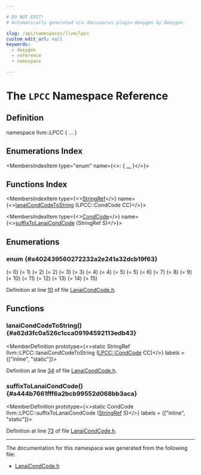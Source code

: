 ```yaml
---

# DO NOT EDIT!
# Automatically generated via docusaurus-plugin-doxygen by Doxygen.

slug: /api/namespaces/llvm/lpcc
custom_edit_url: null
keywords:
  - doxygen
  - reference
  - namespace

---
```





# The `LPCC` Namespace Reference

<DoxygenPage pluginConfig={pluginConfig}>



## Definition

<CodeBlock>namespace llvm::LPCC &#123; ... &#125;</CodeBlock>

## Enumerations Index

<MembersIndex>

<MembersIndexItem
  type="enum"
  name={<>:  &#123; <a href="#a402439560272232a2e241a32dcb19f63">...</a> &#125;</>}>
</MembersIndexItem>

</MembersIndex>

## Functions Index

<MembersIndex>

<MembersIndexItem
  type={<><a href="/docs/api/classes/llvm/stringref">StringRef</a></>}
  name={<><a href="#a62d3fc0a526c1cca09194592113edb43">lanaiCondCodeToString</a> (LPCC::CondCode CC)</>}>
</MembersIndexItem>

<MembersIndexItem
  type={<><a href="#a402439560272232a2e241a32dcb19f63">CondCode</a></>}
  name={<><a href="#a444b7661fff6a2bcb99552d068bb3aca">suffixToLanaiCondCode</a> (StringRef S)</>}>
</MembersIndexItem>

</MembersIndex>


<SectionDefinition>

## Enumerations

### enum  {#a402439560272232a2e241a32dcb19f63}

<MemberDefinition
  prototype="enum llvm::LPCC::CondCode ">

<EnumerationList title="Enumeration values">

<Link id="a402439560272232a2e241a32dcb19f63a8deb801305591326bd46652c46a63af9" />
<EnumerationListItem name="ICC_T">
 (= 0)
</EnumerationListItem>

<Link id="a402439560272232a2e241a32dcb19f63ae0a7df38f0c12918214e854e6deee51d" />
<EnumerationListItem name="ICC_F">
 (= 1)
</EnumerationListItem>

<Link id="a402439560272232a2e241a32dcb19f63ac145e413a917503f7a67eb6bc48d04ef" />
<EnumerationListItem name="ICC_HI">
 (= 2)
</EnumerationListItem>

<Link id="a402439560272232a2e241a32dcb19f63a2ba53401f8d9a21d6ae2d6a58a1a64c2" />
<EnumerationListItem name="ICC_UGT">
 (= 2)
</EnumerationListItem>

<Link id="a402439560272232a2e241a32dcb19f63addd15e46a2dd7b17ad5f9e1361894c7b" />
<EnumerationListItem name="ICC_LS">
 (= 3)
</EnumerationListItem>

<Link id="a402439560272232a2e241a32dcb19f63a6c9b960377b413c99d31e8967c5ccd5e" />
<EnumerationListItem name="ICC_ULE">
 (= 3)
</EnumerationListItem>

<Link id="a402439560272232a2e241a32dcb19f63a6b459fb381cd6527b9d3ef42cd9dff94" />
<EnumerationListItem name="ICC_CC">
 (= 4)
</EnumerationListItem>

<Link id="a402439560272232a2e241a32dcb19f63ab0124a0d76493ea36ad8a6e026c315fd" />
<EnumerationListItem name="ICC_ULT">
 (= 4)
</EnumerationListItem>

<Link id="a402439560272232a2e241a32dcb19f63a735741ae657bc89272f0ae7450083955" />
<EnumerationListItem name="ICC_CS">
 (= 5)
</EnumerationListItem>

<Link id="a402439560272232a2e241a32dcb19f63a724e26bce1694b023f3b753479d51a04" />
<EnumerationListItem name="ICC_UGE">
 (= 5)
</EnumerationListItem>

<Link id="a402439560272232a2e241a32dcb19f63a5f1cb00bb0ede601421beb828a5d4b76" />
<EnumerationListItem name="ICC_NE">
 (= 6)
</EnumerationListItem>

<Link id="a402439560272232a2e241a32dcb19f63ad36d0e67aa10b86b18c882bdcaf8b1e6" />
<EnumerationListItem name="ICC_EQ">
 (= 7)
</EnumerationListItem>

<Link id="a402439560272232a2e241a32dcb19f63ab4b351de10d06667563764f4bde545ba" />
<EnumerationListItem name="ICC_VC">
 (= 8)
</EnumerationListItem>

<Link id="a402439560272232a2e241a32dcb19f63ace781999f382382719a06a2980682289" />
<EnumerationListItem name="ICC_VS">
 (= 9)
</EnumerationListItem>

<Link id="a402439560272232a2e241a32dcb19f63a65ea2278be672ad82bbdd398e55a1385" />
<EnumerationListItem name="ICC_PL">
 (= 10)
</EnumerationListItem>

<Link id="a402439560272232a2e241a32dcb19f63a815c7346bf7c8148f67f65c435a5b5dc" />
<EnumerationListItem name="ICC_MI">
 (= 11)
</EnumerationListItem>

<Link id="a402439560272232a2e241a32dcb19f63a12652b0d33f1f971dbf5a4fd38bc5aff" />
<EnumerationListItem name="ICC_GE">
 (= 12)
</EnumerationListItem>

<Link id="a402439560272232a2e241a32dcb19f63ad9d53591ae8b91e43083845563944a70" />
<EnumerationListItem name="ICC_LT">
 (= 13)
</EnumerationListItem>

<Link id="a402439560272232a2e241a32dcb19f63a593c3982b94c15ee37c1eedae8ad32af" />
<EnumerationListItem name="ICC_GT">
 (= 14)
</EnumerationListItem>

<Link id="a402439560272232a2e241a32dcb19f63a70d686d83ff0b4e0e35b9fb7f58baec2" />
<EnumerationListItem name="ICC_LE">
 (= 15)
</EnumerationListItem>

<Link id="a402439560272232a2e241a32dcb19f63aa2b0af36cf77392c4cb0b9d17e06f2ef" />
<EnumerationListItem name="UNKNOWN">

</EnumerationListItem>

</EnumerationList>

Definition at line <a href="/docs/api/files/lib/lib/target/lib/target/lanai/lanaicondcode-h/#l00010">10</a> of file <a href="/docs/api/files/lib/lib/target/lib/target/lanai/lanaicondcode-h">LanaiCondCode.h</a>.
</MemberDefinition>

</SectionDefinition>

<SectionDefinition>

## Functions

### lanaiCondCodeToString() {#a62d3fc0a526c1cca09194592113edb43}

<MemberDefinition
  prototype={<>static StringRef llvm::LPCC::lanaiCondCodeToString (<a href="#a402439560272232a2e241a32dcb19f63">LPCC::CondCode</a> CC)</>}
  labels = {["inline", "static"]}>

Definition at line <a href="/docs/api/files/lib/lib/target/lib/target/lanai/lanaicondcode-h/#l00034">34</a> of file <a href="/docs/api/files/lib/lib/target/lib/target/lanai/lanaicondcode-h">LanaiCondCode.h</a>.
</MemberDefinition>

### suffixToLanaiCondCode() {#a444b7661fff6a2bcb99552d068bb3aca}

<MemberDefinition
  prototype={<>static CondCode llvm::LPCC::suffixToLanaiCondCode (<a href="/docs/api/classes/llvm/stringref">StringRef</a> S)</>}
  labels = {["inline", "static"]}>

Definition at line <a href="/docs/api/files/lib/lib/target/lib/target/lanai/lanaicondcode-h/#l00073">73</a> of file <a href="/docs/api/files/lib/lib/target/lib/target/lanai/lanaicondcode-h">LanaiCondCode.h</a>.
</MemberDefinition>

</SectionDefinition>

<hr/>

The documentation for this namespace was generated from the following file:

<ul>
<li><a href="/docs/api/files/lib/lib/target/lib/target/lanai/lanaicondcode-h">LanaiCondCode.h</a></li>
</ul>

</DoxygenPage>
